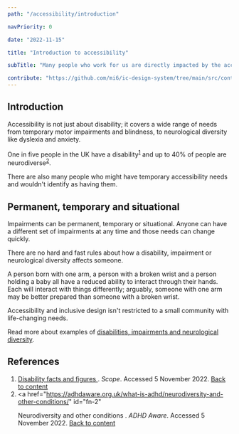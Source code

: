 ```yaml
---
path: "/accessibility/introduction"

navPriority: 0

date: "2022-11-15"

title: "Introduction to accessibility"

subTitle: "Many people who work for us are directly impacted by the accessibility decisions we make."

contribute: "https://github.com/mi6/ic-design-system/tree/main/src/content/structured/accessibility/introduction.mdx"
---
```


## Introduction

Accessibility is not just about disability; it covers a wide range of needs from temporary motor impairments and blindness, to neurological diversity like dyslexia and anxiety.

One in five people in the UK have a disability<sup id="ref-1"><a href="#fn-1">1</a></sup> and up to 40% of people are neurodiverse<sup id="ref-2"><a href="#fn-2">2</a></sup>.

There are also many people who might have temporary accessibility needs and wouldn't identify as having them.

## Permanent, temporary and situational

Impairments can be permanent, temporary or situational. Anyone can have a different set of impairments at any time and those needs can change quickly.

There are no hard and fast rules about how a disability, impairment or neurological diversity affects someone.

A person born with one arm, a person with a broken wrist and a person holding a baby all have a reduced ability to interact through their hands. Each will interact with things differently; arguably, someone with one arm may be better prepared than someone with a broken wrist.

Accessibility and inclusive design isn't restricted to a small community with life-changing needs.

Read more about examples of [disabilities, impairments and neurological diversity](/accessibility/needs).

## References

1. <a href="https://www.scope.org.uk/media/disability-facts-figures/" id="fn-1">
     Disability facts and figures
   </a>
   .<i> Scope</i>. Accessed 5 November 2022. <a href="#ref-1">
     Back to content
   </a>
2. <a
     href="https://adhdaware.org.uk/what-is-adhd/neurodiversity-and-other-conditions/"
     id="fn-2"
   >
     Neurodiversity and other conditions
   </a>
   .<i> ADHD Aware</i>. Accessed 5 November 2022. <a href="#ref-2">
     Back to content
   </a>
